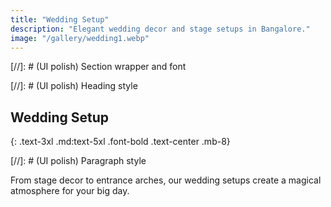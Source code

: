 ```yaml
---
title: "Wedding Setup"
description: "Elegant wedding decor and stage setups in Bangalore."
image: "/gallery/wedding1.webp"
---
```


[//]: # (UI polish) Section wrapper and font
<section className="max-w-screen-lg mx-auto py-12 px-6 font-sans">

[//]: # (UI polish) Heading style
# Wedding Setup
{: .text-3xl .md:text-5xl .font-bold .text-center .mb-8}

[//]: # (UI polish) Paragraph style
<p className="text-lg text-gray-700 leading-relaxed mb-8">
From stage decor to entrance arches, our wedding setups create a magical atmosphere for your big day.
</p>

</section>
